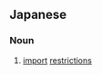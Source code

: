 {{also|輸入}}
==Japanese==
{{ja-kanjitab|ゆ|にゅう|せい|げん|yomi=on}}

===Noun===
{{ja-noun|ゆにゅうせいげん}}

# [[import]] [[restriction]]s
